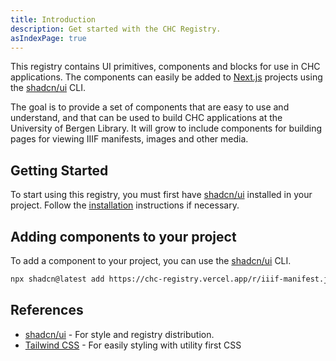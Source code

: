 ```yaml
---
title: Introduction
description: Get started with the CHC Registry.
asIndexPage: true
---
```


This registry contains UI primitives, components and blocks for use in CHC applications. The components can easily be added to [Next.js](https://nextjs.org/) projects using the [shadcn/ui](https://ui.shadcn.com/) CLI.

The goal is to provide a set of components that are easy to use and understand, and that can be used to build CHC applications at the University of Bergen Library.
It will grow to include components for building pages for viewing IIIF manifests, images and other media. 

## Getting Started

To start using this registry, you must first have [shadcn/ui](https://ui.shadcn.com/) installed in your project. Follow the [installation](https://ui.shadcn.com/docs/installation) instructions if necessary.

## Adding components to your project

To add a component to your project, you can use the [shadcn/ui](https://ui.shadcn.com/) CLI.

```bash
npx shadcn@latest add https://chc-registry.vercel.app/r/iiif-manifest.json
```

## References

- [shadcn/ui](https://ui.shadcn.com/) - For style and registry distribution.
- [Tailwind CSS](https://tailwindcss.com) - For easily styling with utility first CSS
